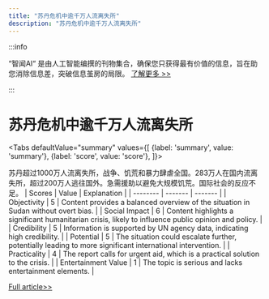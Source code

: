 ```yaml
---
title: "苏丹危机中逾千万人流离失所"
description: "苏丹危机中逾千万人流离失所"
---
```



:::info

“智闻AI“ 是由人工智能编撰的刊物集合，确保您只获得最有价值的信息，旨在助您消除信息差，突破信息茧房的局限。  [了解更多 >>](/zh-Hans/docs/guides)

:::

# 苏丹危机中逾千万人流离失所


<Tabs
	defaultValue="summary"
	values={[
	{label: 'summary', value: 'summary'},
	{label: 'score', value: 'score'},
]}>
<TabItem value="summary">


苏丹超过1000万人流离失所，战争、饥荒和暴力肆虐全国。283万人在国内流离失所，超过200万人逃往国外。急需援助以避免大规模饥荒。国际社会的反应不足。
</TabItem>
<TabItem value="score">
	| Scores     | Value   | Explanation |
	| -------- | ------- | ------- |
	| Objectivity  | 5    | Content provides a balanced overview of the situation in Sudan without overt bias.    |
	| Social Impact | 6     | Content highlights a significant humanitarian crisis, likely to influence public opinion and policy.    |
	| Credibility    | 5    | Information is supported by UN agency data, indicating high credibility.    |
	| Potential    | 5    | The situation could escalate further, potentially leading to more significant international intervention.    |
	| Practicality    | 4    | The report calls for urgent aid, which is a practical solution to the crisis.    |
	| Entertainment Value    | 1    | The topic is serious and lacks entertainment elements.    |
</TabItem>
</Tabs>

[Full article>>](https://apnews.com/article/un-sudan-migration-war-3cb9cf160b04fdb84aaeae210e99a406)
